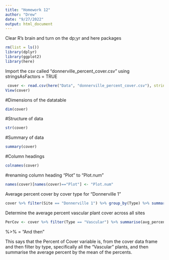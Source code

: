 ```yaml
---
title: "Homework 12"
author: "Drew"
date: "9/27/2022"
output: html_document
---
```


Clear R's brain and turn on the dp;yr and here packages
```r
rm(list = ls())
library(dplyr)
library(ggplot2)
library(here)
```

Import the csv called "donnerville_percent_cover.csv" using stringsAsFactors = TRUE
```r
 cover <- read.csv(here("Data", "donnerville_percent_cover.csv"), stringsAsFactors = TRUE)
View(cover)
```

#Dimensions of the datatable
```r
dim(cover)
```
#Structure of data
```r
str(cover)
```
#Summary of data
```r
summary(cover)
```

#Column headings
```r
colnames(cover)
```


#renaming column heading "Plot" to "Plot.num"
```r
names(cover)[names(cover)=="Plot"] <- "Plot.num"
```

Average percent cover by cover type for "Donnerville 1"
```r
cover %>% filter(Site == "Donnerville 1") %>% group_by(Type) %>% summarise(avg_percent_cover = mean(Percent))
```

Determine the average percent vascular plant cover across all sites
```r
PerCov <- cover %>% filter(Type == "Vascular") %>% summarise(avg_percent == mean(Percent))
```

%>% = "And then" 

This says that the Percent of Cover variable is, from the cover data frame and then filter by type, specifically all the "Vascular" plants, and then summarise the average percent by the mean of the percents. 